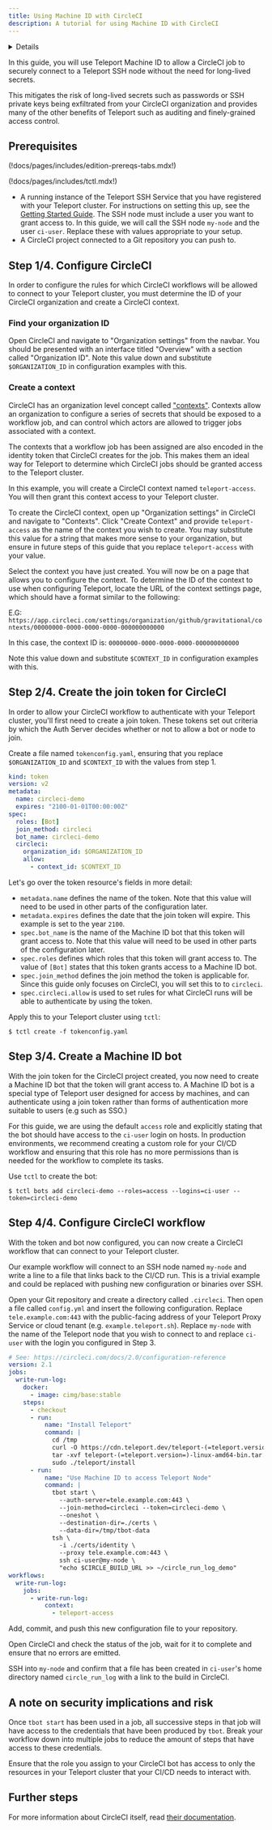 ```yaml
---
title: Using Machine ID with CircleCI
description: A tutorial for using Machine ID with CircleCI
---
```


<Details
  title="Version warning"
  opened={true}
  scope={["oss", "enterprise"]}
  scopeOnly={true}
  min="11.0"
>
  Machine ID for CircleCI is available starting from Teleport `v11.1`.
</Details>

In this guide, you will use Teleport Machine ID to allow a CircleCI job to
securely connect to a Teleport SSH node without the need for long-lived secrets.

This mitigates the risk of long-lived secrets such as passwords or SSH private
keys being exfiltrated from your CircleCI organization and provides many of
the other benefits of Teleport such as auditing and finely-grained access
control.

## Prerequisites

(!docs/pages/includes/edition-prereqs-tabs.mdx!)

(!docs/pages/includes/tctl.mdx!)

- A running instance of the Teleport SSH Service that you have registered with your Teleport cluster. For instructions on setting this up, see the [Getting Started Guide](../../server-access/introduction.mdx). The SSH node must include a
user you want to grant access to. In this guide, we will call the SSH node `my-node` and the user
`ci-user`. Replace these with values appropriate to your setup.
- A CircleCI project connected to a Git repository you can push to.

## Step 1/4. Configure CircleCI

In order to configure the rules for which CircleCI workflows will be allowed to
connect to your Teleport cluster, you must determine the ID of your CircleCI
organization and create a CircleCI context.

### Find your organization ID

Open CircleCI and navigate to "Organization settings" from the navbar.
You should be presented with an interface titled "Overview" with a section
called "Organization ID". Note this value down and substitute `$ORGANIZATION_ID`
in configuration examples with this.

### Create a context

CircleCI has an organization level concept called
["contexts"](https://circleci.com/docs/contexts/). Contexts allow an
organization to configure a series of secrets that should be exposed to a
workflow job, and can control which actors are allowed to trigger jobs
associated with a context.

The contexts that a workflow job has been assigned are also encoded in the
identity token that CircleCI creates for the job. This makes them an ideal way
for Teleport to determine which CircleCI jobs should be granted access to the
Teleport cluster.

In this example, you will create a CircleCI context named `teleport-access`.
You will then grant this context access to your Teleport cluster.

To create the CircleCI context, open up "Organization settings" in CircleCI
and navigate to "Contexts". Click "Create Context" and provide `teleport-access`
as the name of the context you wish to create. You may substitute this value
for a string that makes more sense to your organization, but ensure in future
steps of this guide that you replace `teleport-access` with your value.

Select the context you have just created. You will now be on a page that allows
you to configure the context. To determine the ID of the context
to use when configuring Teleport, locate the URL of the
context settings page, which should have a format similar to the following:

E.G:
`https://app.circleci.com/settings/organization/github/gravitational/contexts/00000000-0000-0000-0000-000000000000`

In this case, the context ID is: `00000000-0000-0000-0000-000000000000`

Note this value down and substitute `$CONTEXT_ID` in configuration examples
with this.

## Step 2/4. Create the join token for CircleCI

In order to allow your CircleCI workflow to authenticate with your Teleport
cluster, you'll first need to create a join token. These tokens set out criteria
by which the Auth Server decides whether or not to allow a bot or node to join.

Create a file named `tokenconfig.yaml`, ensuring that you replace
`$ORGANIZATION_ID` and `$CONTEXT_ID` with the values from step 1.

```yaml
kind: token
version: v2
metadata:
  name: circleci-demo
  expires: "2100-01-01T00:00:00Z"
spec:
  roles: [Bot]
  join_method: circleci
  bot_name: circleci-demo
  circleci:
    organization_id: $ORGANIZATION_ID
    allow:
      - context_id: $CONTEXT_ID
```

Let's go over the token resource's fields in more detail:

- `metadata.name` defines the name of the token. Note that this value will need
to be used in other parts of the configuration later.
- `metadata.expires` defines the date that the join token will expire. This
example is set to the year `2100`.
- `spec.bot_name` is the name of the Machine ID bot that this token will grant
access to. Note that this value will need to be used in other parts of the
configuration later.
- `spec.roles` defines which roles that this token will grant access to. The
value of `[Bot]` states that this token grants access to a Machine ID bot.
- `spec.join_method` defines the join method the token is applicable for. Since
this guide only focuses on CircleCI, you will set this to to `circleci`.
- `spec.circleci.allow` is used to set rules for what CircleCI runs will be able
to authenticate by using the token.

Apply this to your Teleport cluster using `tctl`:

```code
$ tctl create -f tokenconfig.yaml
```

## Step 3/4. Create a Machine ID bot

With the join token for the CircleCI project created, you now need to create a
Machine ID bot that the token will grant access to. A Machine ID bot is a
special type of Teleport user designed for access by machines, and can
authenticate using a join token rather than forms of authentication more
suitable to users (e.g such as SSO.)

For this guide, we are using the default `access` role and explicitly stating
that the bot should have access to the `ci-user` login on hosts. In production
environments, we recommend creating a custom role for your CI/CD workflow and
ensuring that this role has no more permissions than is needed for the workflow
to complete its tasks.

Use `tctl` to create the bot:

```code
$ tctl bots add circleci-demo --roles=access --logins=ci-user --token=circleci-demo
```

## Step 4/4. Configure CircleCI workflow

With the token and bot now configured, you can now create a CircleCI workflow
that can connect to your Teleport cluster.

Our example workflow will connect to an SSH node named `my-node` and write a
line to a file that links back to the CI/CD run. This is a trivial example and
could be replaced with pushing new configuration or binaries over SSH.

Open your Git repository and create a directory called `.circleci`. Then open
a file called `config.yml` and insert the following configuration. Replace
`tele.example.com:443` with the public-facing address of your Teleport Proxy Service or
cloud tenant (e.g. `example.teleport.sh`). Replace `my-node` with the name of
the Teleport node that you wish to connect to and replace `ci-user` with the
login you configured in Step 3.

```yaml
# See: https://circleci.com/docs/2.0/configuration-reference
version: 2.1
jobs:
  write-run-log:
    docker:
      - image: cimg/base:stable
    steps:
      - checkout
      - run:
          name: "Install Teleport"
          command: |
            cd /tmp
            curl -O https://cdn.teleport.dev/teleport-(=teleport.version=)-linux-amd64-bin.tar.gz
            tar -xvf teleport-(=teleport.version=)-linux-amd64-bin.tar.gz
            sudo ./teleport/install
      - run:
          name: "Use Machine ID to access Teleport Node"
          command: |
            tbot start \
              --auth-server=tele.example.com:443 \
              --join-method=circleci --token=circleci-demo \
              --oneshot \
              --destination-dir=./certs \
              --data-dir=/tmp/tbot-data
            tsh \
              -i ./certs/identity \
              --proxy tele.example.com:443 \
              ssh ci-user@my-node \
              "echo $CIRCLE_BUILD_URL >> ~/circle_run_log_demo"
workflows:
  write-run-log:
    jobs:
      - write-run-log:
          context:
            - teleport-access
```

Add, commit, and push this new configuration file to your repository.

Open CircleCI and check the status of the job, wait for it to complete and
ensure that no errors are emitted.

SSH into `my-node` and confirm that a file has been created in `ci-user`'s home
directory named `circle_run_log` with a link to the build in CircleCI.

## A note on security implications and risk

Once `tbot start` has been used in a job, all successive steps in that job will
have access to the credentials that have been produced by `tbot`. Break your
workflow down into multiple jobs to reduce the amount of steps that have access
to these credentials.

Ensure that the role you assign to your CircleCI bot has access to only the
resources in your Teleport cluster that your CI/CD needs to interact with.

## Further steps

For more information about CircleCI itself, read
[their documentation](https://circleci.com/docs/).
